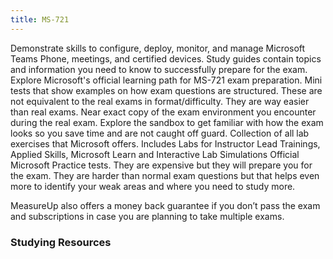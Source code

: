 ```yaml
---
title: MS-721
---
```


<Card title="Get Started" icon="star"> 
  <LinkCard title="Exam MS-721: Collaboration Communications Systems Engineer" href="https://learn.microsoft.com/en-us/credentials/certifications/m365-collaboration-communications-systems-engineer?WT.mc_id=studentamb_165290" target="_blank"/>
Demonstrate skills to configure, deploy, monitor, and manage Microsoft Teams Phone, meetings, and certified devices.
  <LinkCard title="MS-721 Study Guide" href="https://learn.microsoft.com/credentials/certifications/resources/study-guides/ms-721?WT.mc_id=studentamb_165290" target="_blank"/>
    Study guides contain topics and information you need to know to successfully prepare for the exam.
  <LinkCard title="Microsoft Learn" href="https://learn.microsoft.com/training/courses/ms-721t00?WT.mc_id=studentamb_165290" target="_blank"/>
    Explore Microsoft's official learning path for MS-721 exam preparation.
 <LinkCard title="Practice Assessment" href="https://learn.microsoft.com/credentials/certifications/m365-collaboration-communications-systems-engineer/practice/assessment?assessment-type=practice&assessmentId=78&practice-assessment-type=certification&WT.mc_id=studentamb_165290" target="_blank"/>
      Mini tests that show examples on how exam questions are structured. These are not equivalent to the real exams in format/difficulty. They are way easier than real exams.
  <LinkCard title="Exam Sandbox" href="https://aka.ms/examdemo" target="_blank"/>
      Near exact copy of the exam environment you encounter during the real exam. Explore the sandbox to get familiar with how the exam looks so you save time and are not caught off guard.
  <LinkCard title="Exam Labs" href="https://github.com/MicrosoftLearning/MS-721T00-Collaboration-Communications-Systems-Engineer/tree/main/Instructions/Labs" target="_blank"/>
      Collection of all lab exercises that Microsoft offers. Includes Labs for Instructor Lead Trainings, Applied Skills, Microsoft Learn and Interactive Lab Simulations
</Card>

<Card title="MeasureUp Practice Tests" icon="open-book"> 
  <LinkCard title="MeasureUp Practice Test" href="https://www.measureup.com/ms-721-exam.html#u44" target="_blank"/>
  <LinkCard title="MeasureUp Subscriptions" href="https://www.measureup.com/subscription-plans-for-individuals#u44" target="_blank"/>
      Official Microsoft Practice tests. They are expensive but they will prepare you for the exam. They are harder than normal exam questions but that helps even more to identify your weak areas and where you need to study more.

MeasureUp also offers a money back guarantee if you don’t pass the exam and subscriptions in case you are planning to take multiple exams. 
</Card>

### Studying Resources

<Tabs>

  <TabItem label="Text">
    <CardGrid>
      <LinkCard title="Microsoft Learn" href="https://learn.microsoft.com/training/courses/ms-721t00?WT.mc_id=studentamb_165290" target="_blank"/>
    </CardGrid>
  </TabItem>

  <TabItem label="Videos">
    <CardGrid>
      <LinkCard title="Microsoft Virtual Training Day - Microsoft Teams Phone" href="https://events.microsoft.com/en-us/allevents/?language=English&clientTimeZone=1&search=Microsoft%20365%20Virtual%20Training%20Day:%20Microsoft%20Teams%20Phone" target="_blank"/>
    </CardGrid>
  </TabItem>

  <TabItem label="Tests">
  <CardGrid>
    <LinkCard title="Microsoft Learn Practice Assessment" href="https://learn.microsoft.com/credentials/certifications/m365-collaboration-communications-systems-engineer/practice/assessment?assessment-type=practice&assessmentId=78&practice-assessment-type=certification&WT.mc_id=studentamb_165290" target="_blank"/>
    <LinkCard title="MeasureUp Practice Tests" href="https://www.measureup.com/ms-721-exam.html#u44" target="_blank"/> 
  </CardGrid>
  </TabItem>

  <TabItem label="Paid">
    <CardGrid>
    </CardGrid>
  </TabItem>

  <TabItem label="Misc">
    <CardGrid>
      <LinkCard title="Microsoft 365 E5 Developer Tenant" href="https://developer.microsoft.com/en-us/microsoft-365/dev-program?WT.mc_id=studentamb_165290" target="_blank"/>
    </CardGrid>
  </TabItem>

</Tabs>
